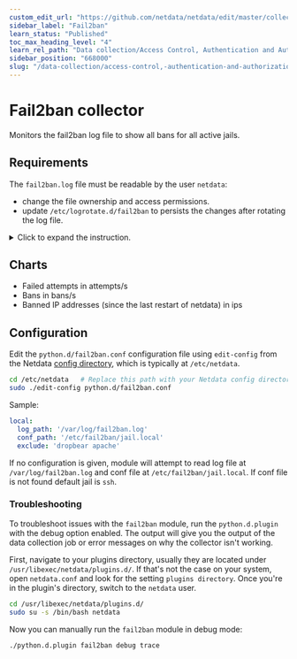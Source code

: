 ```yaml
---
custom_edit_url: "https://github.com/netdata/netdata/edit/master/collectors/python.d.plugin/fail2ban/README.md"
sidebar_label: "Fail2ban"
learn_status: "Published"
toc_max_heading_level: "4"
learn_rel_path: "Data collection/Access Control, Authentication and Authorization"
sidebar_position: "668000"
slug: "/data-collection/access-control,-authentication-and-authorization/fail2ban"
---
```



# Fail2ban collector

Monitors the fail2ban log file to show all bans for all active jails.

## Requirements

The `fail2ban.log` file must be readable by the user `netdata`:

- change the file ownership and access permissions.
- update `/etc/logrotate.d/fail2ban` to persists the changes after rotating the log file.

<details>
  <summary>Click to expand the instruction.</summary>

To change the file ownership and access permissions, execute the following:

```shell
sudo chown root:netdata /var/log/fail2ban.log
sudo chmod 640 /var/log/fail2ban.log
```

To persist the changes after rotating the log file, add `create 640 root netdata` to the `/etc/logrotate.d/fail2ban`:

```shell
/var/log/fail2ban.log {

    weekly
    rotate 4
    compress

    delaycompress
    missingok
    postrotate
        fail2ban-client flushlogs 1>/dev/null
    endscript

    # If fail2ban runs as non-root it still needs to have write access
    # to logfiles.
    # create 640 fail2ban adm
    create 640 root netdata
}
```

</details>

## Charts

- Failed attempts in attempts/s
- Bans in bans/s
- Banned IP addresses (since the last restart of netdata) in ips

## Configuration

Edit the `python.d/fail2ban.conf` configuration file using `edit-config` from the
Netdata [config directory](/docs/configuring/configuration), which is typically at `/etc/netdata`.

```bash
cd /etc/netdata   # Replace this path with your Netdata config directory, if different
sudo ./edit-config python.d/fail2ban.conf
```

Sample:

```yaml
local:
  log_path: '/var/log/fail2ban.log'
  conf_path: '/etc/fail2ban/jail.local'
  exclude: 'dropbear apache'
```

If no configuration is given, module will attempt to read log file at `/var/log/fail2ban.log` and conf file
at `/etc/fail2ban/jail.local`. If conf file is not found default jail is `ssh`.




### Troubleshooting

To troubleshoot issues with the `fail2ban` module, run the `python.d.plugin` with the debug option enabled. The 
output will give you the output of the data collection job or error messages on why the collector isn't working.

First, navigate to your plugins directory, usually they are located under `/usr/libexec/netdata/plugins.d/`. If that's 
not the case on your system, open `netdata.conf` and look for the setting `plugins directory`. Once you're in the 
plugin's directory, switch to the `netdata` user.

```bash
cd /usr/libexec/netdata/plugins.d/
sudo su -s /bin/bash netdata
```

Now you can manually run the `fail2ban` module in debug mode:

```bash
./python.d.plugin fail2ban debug trace
```


